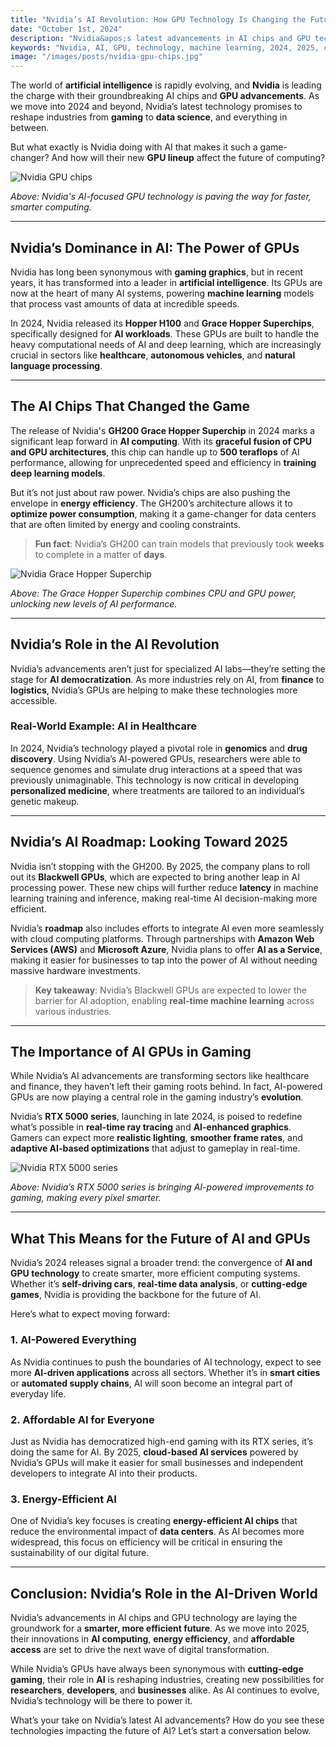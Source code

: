 ```yaml
---
title: "Nvidia’s AI Revolution: How GPU Technology Is Changing the Future"
date: "October 1st, 2024"
description: "Nvidia&apos;s latest advancements in AI chips and GPU technology are setting the stage for a new era in artificial intelligence and machine learning."
keywords: "Nvidia, AI, GPU, technology, machine learning, 2024, 2025, chips"
image: "/images/posts/nvidia-gpu-chips.jpg"
---
```


The world of **artificial intelligence** is rapidly evolving, and **Nvidia** is leading the charge with their groundbreaking AI chips and **GPU advancements**. As we move into 2024 and beyond, Nvidia’s latest technology promises to reshape industries from **gaming** to **data science**, and everything in between.

But what exactly is Nvidia doing with AI that makes it such a game-changer? And how will their new **GPU lineup** affect the future of computing?

<img src="/images/posts/nvidia-gpu-chips.jpg" alt="Nvidia GPU chips" />

_Above: Nvidia&apos;s AI-focused GPU technology is paving the way for faster, smarter computing._

---

## Nvidia’s Dominance in AI: The Power of GPUs

Nvidia has long been synonymous with **gaming graphics**, but in recent years, it has transformed into a leader in **artificial intelligence**. Its GPUs are now at the heart of many AI systems, powering **machine learning** models that process vast amounts of data at incredible speeds.

In 2024, Nvidia released its **Hopper H100** and **Grace Hopper Superchips**, specifically designed for **AI workloads**. These GPUs are built to handle the heavy computational needs of AI and deep learning, which are increasingly crucial in sectors like **healthcare**, **autonomous vehicles**, and **natural language processing**.

---

## The AI Chips That Changed the Game

The release of Nvidia&apos;s **GH200 Grace Hopper Superchip** in 2024 marks a significant leap forward in **AI computing**. With its **graceful fusion of CPU and GPU architectures**, this chip can handle up to **500 teraflops** of AI performance, allowing for unprecedented speed and efficiency in **training deep learning models**.

But it’s not just about raw power. Nvidia’s chips are also pushing the envelope in **energy efficiency**. The GH200’s architecture allows it to **optimize power consumption**, making it a game-changer for data centers that are often limited by energy and cooling constraints.

> **Fun fact**: Nvidia’s GH200 can train models that previously took **weeks** to complete in a matter of **days**.

<img
  src="/images/posts/nvidia-grace-hopper-superchip.jpg"
  alt="Nvidia Grace Hopper Superchip"
/>

_Above: The Grace Hopper Superchip combines CPU and GPU power, unlocking new levels of AI performance._

---

## Nvidia’s Role in the AI Revolution

Nvidia’s advancements aren’t just for specialized AI labs—they’re setting the stage for **AI democratization**. As more industries rely on AI, from **finance** to **logistics**, Nvidia’s GPUs are helping to make these technologies more accessible.

### Real-World Example: AI in Healthcare

In 2024, Nvidia’s technology played a pivotal role in **genomics** and **drug discovery**. Using Nvidia’s AI-powered GPUs, researchers were able to sequence genomes and simulate drug interactions at a speed that was previously unimaginable. This technology is now critical in developing **personalized medicine**, where treatments are tailored to an individual’s genetic makeup.

---

## Nvidia’s AI Roadmap: Looking Toward 2025

Nvidia isn’t stopping with the GH200. By 2025, the company plans to roll out its **Blackwell GPUs**, which are expected to bring another leap in AI processing power. These new chips will further reduce **latency** in machine learning training and inference, making real-time AI decision-making more efficient.

Nvidia’s **roadmap** also includes efforts to integrate AI even more seamlessly with cloud computing platforms. Through partnerships with **Amazon Web Services (AWS)** and **Microsoft Azure**, Nvidia plans to offer **AI as a Service**, making it easier for businesses to tap into the power of AI without needing massive hardware investments.

> **Key takeaway**: Nvidia’s Blackwell GPUs are expected to lower the barrier for AI adoption, enabling **real-time machine learning** across various industries.

---

## The Importance of AI GPUs in Gaming

While Nvidia’s AI advancements are transforming sectors like healthcare and finance, they haven’t left their gaming roots behind. In fact, AI-powered GPUs are now playing a central role in the gaming industry’s **evolution**.

Nvidia’s **RTX 5000 series**, launching in late 2024, is poised to redefine what’s possible in **real-time ray tracing** and **AI-enhanced graphics**. Gamers can expect more **realistic lighting**, **smoother frame rates**, and **adaptive AI-based optimizations** that adjust to gameplay in real-time.

<img src="/images/posts/nvidia-gaming-gpu.jpg" alt="Nvidia RTX 5000 series" />

_Above: Nvidia’s RTX 5000 series is bringing AI-powered improvements to gaming, making every pixel smarter._

---

## What This Means for the Future of AI and GPUs

Nvidia’s 2024 releases signal a broader trend: the convergence of **AI and GPU technology** to create smarter, more efficient computing systems. Whether it’s **self-driving cars**, **real-time data analysis**, or **cutting-edge games**, Nvidia is providing the backbone for the future of AI.

Here’s what to expect moving forward:

### 1. **AI-Powered Everything**

As Nvidia continues to push the boundaries of AI technology, expect to see more **AI-driven applications** across all sectors. Whether it’s in **smart cities** or **automated supply chains**, AI will soon become an integral part of everyday life.

### 2. **Affordable AI for Everyone**

Just as Nvidia has democratized high-end gaming with its RTX series, it’s doing the same for AI. By 2025, **cloud-based AI services** powered by Nvidia’s GPUs will make it easier for small businesses and independent developers to integrate AI into their products.

### 3. **Energy-Efficient AI**

One of Nvidia’s key focuses is creating **energy-efficient AI chips** that reduce the environmental impact of **data centers**. As AI becomes more widespread, this focus on efficiency will be critical in ensuring the sustainability of our digital future.

---

## Conclusion: Nvidia’s Role in the AI-Driven World

Nvidia’s advancements in AI chips and GPU technology are laying the groundwork for a **smarter, more efficient future**. As we move into 2025, their innovations in **AI computing**, **energy efficiency**, and **affordable access** are set to drive the next wave of digital transformation.

While Nvidia’s GPUs have always been synonymous with **cutting-edge gaming**, their role in **AI** is reshaping industries, creating new possibilities for **researchers**, **developers**, and **businesses** alike. As AI continues to evolve, Nvidia’s technology will be there to power it.

What’s your take on Nvidia’s latest AI advancements? How do you see these technologies impacting the future of AI? Let’s start a conversation below.
